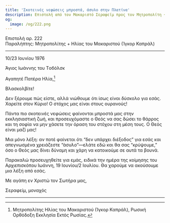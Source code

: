 ```yaml
---
title: 'Σκοτεινές νεφώσεις μπροστά, άσυλο στην Πλατίνα'
description: Επιστολή από τον Μακαριστό Σεραφείμ προς τον Μητροπολίτη + Ηλία του Μακαριστού (Ίγκορ Καπράλ).
og:
  image: /og/222.png
---
```


<div style={{textAlign:'right', fontFamily:'monospace'}}>Επιστολή αρ. 222</div>
<div style={{textAlign:'left', fontFamily:'monospace'}}>Παραλήπτης: Μητροπολίτης + Ηλίας του Μακαριστού (Ίγκορ Καπράλ)</div>

---

10/23 Ιουνίου 1976

Άγιος Ιωάννης του Τобόλσκ

Αγαπητέ Πατέρα Ηλία,[^1]

Βλασκολβίτε!

Δεν ξέρουμε πώς είστε, αλλά νιώθουμε ότι ίσως είναι δύσκολο για εσάς. Χαρείτε στον Κύριο! Ο στόχος μας είναι στους ουρανούς!

Πάντα πιο σκοτεινές νεφώσεις φαίνονται μπροστά μας στην εκκλησιαστική ζωή, και προσευχόμαστε ο Θεός να σας δώσει το θάρρος και τη σοφία να μην χάσετε την όραση του στόχου στη μέση τους. Ο Θεός είναι μαζί μας!

Μια μόνο λέξη: αν ποτέ φαίνεται ότι “δεν υπάρχει διέξοδος” για εσάς και απεγνωσμένα χρειάζεστε “άσυλο”—ελάτε εδώ και θα σας “κρύψουμε,” όσο ο Θεός μας δίνει δύναμη και χάρη να κατοικούμε σε αυτά τα βουνά.

Παρακαλώ προσευχηθείτε για εμάς, ειδικά την ημέρα της κοίμησης του Αρχιεπισκόπου Ιωάννη, 19 Ιουνίου/2 Ιουλίου. Θα χαρούμε να ακούσουμε μια λέξη από εσάς.

Με αγάπη εν Χριστώ τον Σωτήρα μας,

Σεραφείμ, μοναχός

---

[^1]: Μητροπολίτης Ηλίας του Μακαριστού (Ίγκορ Καπράλ), Ρωσική Ορθόδοξη Εκκλησία Εκτός Ρωσίας.